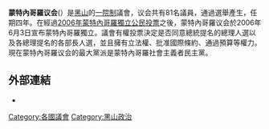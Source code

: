 {{NoteTA|G1=TO}}
{{Infobox legislature
 | name               = 黑山议会
 | native_name        = Skupština Crne Gore
 | transcription_name = Скупштина Црне Горе
 | coa_pic            = Coat of arms of Montenegro.svg
 | coa_res            = 110px
 | session_room       =
 | house_type         = 一院制
 | houses             = 
 | leader1_type       = [[黑山议会|议会主席]]
 | leader1            = 阿列克萨·贝克奇
 | party1             = 民主黑山
 | election1          = 2020年9月23日
 | leader2_type       = 
 | leader2            = 
 | structure1         = Parliament of Montenegro 2021.svg
 | structure1_res     = 250px
 | structure1_alt     = Current structure of the Montenegrin Parliament
 | political_groups1  = 
'''执政党（16）：'''
{{Color box|cornflowerblue|border=darkgray}} {{le|黑山社會主義人民黨|Socialist People's Party of Montenegro}} (5) <br>
{{collapsible list
| titlestyle = font-weight:normal;background:transparent;text-align:left;
 | title = {{Color box|#800080|border=darkgray}} {{le|在黑与白|In Black and White (Montenegro)}} (4)
 | bullets = yes
 | {{Color box|#00CC55|border=darkgray}} {{le|联合改革行动(URA)|United Reform Action}} (3)
 | {{Color box|#E6E600|border=darkgray}} {{le|公民联盟|Civis (Montenegro)}} (1)}}
{{Color box|#32CD32|border=darkgray}} {{le|波斯尼亞人黨(BS)|Bosniak Party of Montenegro}} (3)<br>
{{collapsible list
| title = {{Color box|#E90007|border=darkgray}} [[黑山社會民主黨|黑山社會民主黨]]-<br>阿尔巴尼亚族联盟 (3)
 | bullets = yes
 | {{Color box|#E90007|border=darkgray}} [[黑山社會民主黨|黑山社會民主黨]] (2)
 | {{Color box|#09b2ed|border=darkgray}} {{le|民主党|Democratic Party (Montenegro)}} (1)}}
{{collapsible list
| title = {{Color box|#DDDDDD|border=darkgray}} [[无党籍|无党籍]] (1)
 | bullets = yes
 | {{Color box|#0054A5|border=darkgray}} {{le|新民主力量|New Democratic Force (Montenegro)}} (1)}}
'''信任供给（30）：'''
{{collapsible list
| titlestyle = font-weight:normal;background:transparent;text-align:left;
 | title = {{Color box|#504F9D|border=darkgray}} [[黑山社會主義者民主黨|黑山社會主義者民主黨]](30)
 | bullets = yes
 | {{Color box|#504F9D|border=darkgray}} [[黑山社會主義者民主黨|黑山社會主義者民主黨]] (29)
 | {{Color box|#87CEEB|border=darkgray}} {{le|黑山自由黨|Liberal Party of Montenegro}} (1)}}
'''反对党（35）：'''
{{collapsible list
| titlestyle = font-weight:normal;background:transparent;text-align:left;
 | title = {{Color box|darkblue|border=darkgray}} {{le|「民主阵线」|Democratic Front (Montenegro)}}(15)
 | bullets = yes
 | {{Color box|#0067A5|border=darkgray}} {{le|新塞爾維亞人民主|New Serb Democracy}} (9)
 | {{Color box|darkblue|border=darkgray}} {{le|黑山民主人民黨|Democratic People's Party (Montenegro)}} (5)
 | {{Color box|#D9271D|border=darkgray}} [[工人黨_(黑山)|工人黨]] (1)}}
{{collapsible list
| titlestyle = font-weight:normal;background:transparent;text-align:left;
 | title = {{Color box|#ffae42|border=darkgray}} {{le|「和平是我們的國家」|Peace is Our Nation}}<br>(10)
 | bullets = yes
 | {{Color box|#ff4000|border=darkgray}} {{le|民主黑山|Democratic Montenegro}} (9)
 | {{Color box|#89CFF0|border=darkgray}} {{le|DEMOS|DEMOS (Montenegro)}} (1)}}
{{Color box|#0054A5|border=darkgray}} {{le|民主阵线|Democratic Front (Montenegro)}}-{{le|改變運動|Movement for Changes}} (5) <br>

{{Color box|#F08080|border=darkgray}} {{le|黑山社會民主人士(SD)|Social Democrats of Montenegro}} (3)<br>
{{collapsible list
| title = {{Color box|#E90007|border=darkgray}} [[黑山社會民主黨|黑山社會民主黨]] (3)
 | bullets = yes
 | {{Color box|#E90007|border=darkgray}} [[黑山社會民主黨|黑山社會民主黨]] (2)
 | {{Color box|#09b2ed|border=darkgray}} {{le|民主党|Democratic Party (Montenegro)}} (1)}}
{{collapsible list
| title = {{Color box|#DDDDDD|border=darkgray}} [[无党籍|无党籍]] (3)
 | bullets = yes
 | {{Color box|royalblue|border=darkgray}} {{le|黑山聯合|United Montenegro}} (1)
 | {{Color box|#9E1B32|border=darkgray}} {{le|真正的黑山|True Montenegro}} (1) }}
 | voting_system1     = [[漢狄法|漢狄法]][[比例代表制|比例代表制]]
 | members            = 81
 | last_election1     = {{link-en|2020年8月30日|2020 Montenegrin parliamentary election}}
 | next_election1     = 2024年或以前
 | meeting_place      = House of the Assembly<br> Boulevard of Saint Peter of Cetinje 10<br> [[波德戈里察|波德戈里察]]
 | website            = [http://www.skupstina.me/ www.skupstina.me]
}}
'''蒙特內哥羅议会'''({{lang-cnr|Скупштина Црне Горе / Skupština Crne Gore}}）是[[黑山|黑山]]的[[一院制|一院制]]議會，议会共有81名議員，通過選舉產生，任期四年。在經過[[2006年蒙特內哥羅獨立公民投票|2006年蒙特內哥羅獨立公民投票]]之後，蒙特內哥羅议会於2006年6月3日宣布蒙特內哥羅獨立。議會有權投票決定是否同意總統提名的總理人選以及各總理提名的各部長人選，並且擁有立法權、批准國際條約、通過預算等權力。現在蒙特內哥羅议会的最大黨派是蒙特內哥羅社會主義者民主黨。


==外部連結==
* {{Official website|http://www.skupstina.me}}
{{欧洲题目|议会}}

[[Category:各國議會|Category:各國議會]]
[[Category:黑山政治|Category:黑山政治]]